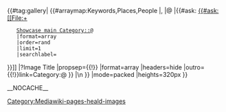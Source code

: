 <div class="heald-gallery">
{{#tag:gallery|
{{#arraymap:Keywords,Places,People
|,
|@
|{{#ask: [[{{#ask:
    [[File:+]]
    [[Showcase main Category::@]]
    |format=array
    |order=rand
    |limit=1
    |searchlabel=
}}]]
|?Image Title
|propsep={{!}}
|format=array
|headers=hide
|outro={{!}}link=Category:@
}}
|\n
}}
|mode=packed
|heights=320px
}}
</div>__NOCACHE__<noinclude>[[Category:Mediawiki-pages-heald-images]]</noinclude>
